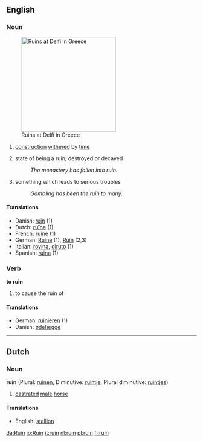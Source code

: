 ==English==

===Noun===
{{en-noun-reg}}
[[Image:Ruins at Delfi.JPG|right|250px|thumb|Ruins at Delfi in Greece]]
# {{countable}} [[construction]] [[withered]] by [[time]]
# {{uncountable}} state of being a ruin, destroyed or decayed
#:''The monastery has fallen into ruin.''
# {{uncountable}} something which leads to serious troubles
#:''Gambling has been the ruin to many.''

====Translations====
*Danish: [[ruin#Danish|ruin]] (1)
*Dutch: [[ruïne]] {{f}} (1)
*French: [[ruine]] {{f}} (1)
*German: [[Ruine]] {{f}} (1), [[Ruin]] {{m}} (2,3)
*Italian: [[rovina]], [[diruto]] (1)
*Spanish: [[ruina]] {{f}} (1)

===Verb===
'''to ruin'''

# {{transitive}} to cause the ruin of

====Translations====
*German: [[ruinieren]] (1)
*Danish: [[ødelæg]]ge 

----
==Dutch==
===Noun===

'''ruin''' (Plural: [[ruinen]], Diminutive: [[ruintje]], Plural diminutive: [[ruintjes]])

# [[castrate]]d [[male]] [[horse]]

====Translations====
*English: [[stallion]]

[[da:Ruin]]
[[io:Ruin]]
[[it:ruin]]
[[nl:ruin]]
[[pl:ruin]]
[[fi:ruin]]